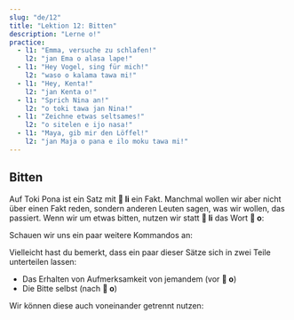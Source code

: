 ```yaml
---
slug: "de/12"
title: "Lektion 12: Bitten"
description: "Lerne o!"
practice:
  - l1: "Emma, versuche zu schlafen!"
    l2: "jan Ema o alasa lape!"
  - l1: "Hey Vogel, sing für mich!"
    l2: "waso o kalama tawa mi!"
  - l1: "Hey, Kenta!"
    l2: "jan Kenta o!"
  - l1: "Sprich Nina an!"
    l2: "o toki tawa jan Nina!"
  - l1: "Zeichne etwas seltsames!"
    l2: "o sitelen e ijo nasa!"
  - l1: "Maya, gib mir den Löffel!"
    l2: "jan Maja o pana e ilo moku tawa mi!"
---
```



## Bitten

Auf Toki Pona ist ein Satz mit **󱤧 li** ein Fakt. Manchmal wollen wir aber nicht über einen Fakt reden, sondern anderen Leuten sagen, was wir wollen, das passiert. Wenn wir um etwas bitten, nutzen wir statt **󱤧 li** das Wort **󱥄 o**:

<List>
  <Word sl="o" m="startet eine Bitte, eine Anforderung, ein Kommando, eine Anleitung, einen Wunsch" />
  <Sentence sl="ilo li sitelen e pipi." m="Das Handy zeigt einen Käfer." />
  <Sentence sl="ilo o sitelen e waso!" m="Oh Handy, zeige bitte einen Vogel!" />
</List>

Schauen wir uns ein paar weitere Kommandos an:

<List>
  <Sentence sl="jan o lukin e lipu pona!" m="Leute, liest bitte das gute Papier!" />
  <Sentence sl="soweli mi o moku pona!" m="Meine Katze, bitte iss gut!" />
  <Sentence sl="jan lili sina o kama wawa!" m="Möge dein Kind stark werden!" />
  <Sentence sl="pona o tawa sina!" m="Möge das Gute zu dir kommen! (Alles Gute!)" />
</List>

Vielleicht hast du bemerkt, dass ein paar dieser Sätze sich in zwei Teile unterteilen lassen:
* Das Erhalten von Aufmerksamkeit von jemandem (vor **󱥄 o**)
* Die Bitte selbst (nach **󱥄 o**)

Wir können diese auch voneinander getrennt nutzen:

<List>
  <Sentence sl="jan Ema o pini e lupa tomo!" m="Emma, schließe bitte die Tür!" />
  <Sentence sl="jan Ema o!" m="Hey, Emma!" />
  <Sentence sl="o pini e lupa tomo!" m="Schließe bitte die Tür!" />
</List>

<Practice exercises={frontmatter.practice} client:load />
